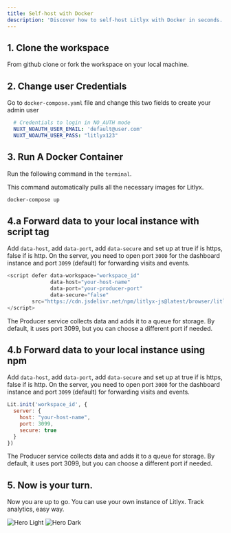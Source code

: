 ```yaml
---
title: Self-host with Docker
description: 'Discover how to self-host Litlyx with Docker in seconds.'
---
```


## 1. Clone the workspace

From github clone or fork the workspace on your local machine.

## 2. Change user Credentials

Go to `docker-compose.yaml` file and change this two fields to create your admin user

```yaml
  # Credentials to login in NO_AUTH mode
  NUXT_NOAUTH_USER_EMAIL: 'default@user.com'
  NUXT_NOAUTH_USER_PASS: "litlyx123"
```

## 3. Run A Docker Container

Run the following command in the `terminal`.

This command automatically pulls all the necessary images for Litlyx.

```bash docker
docker-compose up
```

## 4.a Forward data to your local instance with script tag

Add `data-host`, add `data-port`, add `data-secure` and set up at true if is https, false if is http.
On the server, you need to open port `3000` for the dashboard instance and port `3099` (default) for forwarding visits and events.

```javascript
<script defer data-workspace="workspace_id" 
              data-host="your-host-name" 
              data-port="your-producer-port" 
              data-secure="false"
        src="https://cdn.jsdelivr.net/npm/litlyx-js@latest/browser/litlyx.js">
</script>
```
<Note>The Producer service collects data and adds it to a queue for storage. By default, it uses port 3099, but you can choose a different port if needed.</Note>

## 4.b Forward data to your local instance using npm

Add `data-host`, add `data-port`, add `data-secure` and set up at true if is https, false if is http.
On the server, you need to open port `3000` for the dashboard instance and port `3099` (default) for forwarding visits and events.

```javascript
Lit.init('workspace_id', {
  server: {
    host: "your-host-name",
    port: 3099,
    secure: true
  }
})
```

<Note>The Producer service collects data and adds it to a queue for storage. By default, it uses port 3099, but you can choose a different port if needed.</Note>

## 5. Now is your turn.

Now you are up to go. You can use your own instance of Litlyx. Track analytics, easy way.

<img
  className="block dark:hidden"
  src="/images/easy-dashboard.svg"
  alt="Hero Light"
/>
<img
  className="hidden dark:block"
  src="/images/easy-dashboard.svg"
  alt="Hero Dark"
/>
